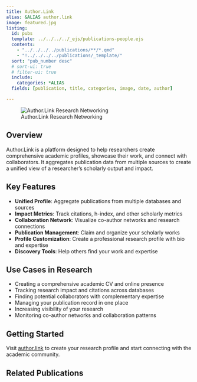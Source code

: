 ```yaml
---
title: Author.Link
alias: &ALIAS author.link
image: featured.jpg
listing:
  id: pubs
  template: ../../../../_ejs/publications-people.ejs 
  contents: 
    - "../../../../publications/**/*.qmd"
    - "!../../../../publications/_template/"
  sort: "pub_number desc"
  # sort-ui: true
  # filter-ui: true
  include:
    categories: *ALIAS
  fields: [publication, title, categories, image, date, author]

---
```


![Author.Link Research Networking](featured.jpg)

## Overview

Author.Link is a platform designed to help researchers create comprehensive academic profiles, showcase their work, and connect with collaborators. It aggregates publication data from multiple sources to create a unified view of a researcher's scholarly output and impact.

## Key Features

- **Unified Profile**: Aggregate publications from multiple databases and sources
- **Impact Metrics**: Track citations, h-index, and other scholarly metrics
- **Collaboration Network**: Visualize co-author networks and research connections
- **Publication Management**: Claim and organize your scholarly works
- **Profile Customization**: Create a professional research profile with bio and expertise
- **Discovery Tools**: Help others find your work and expertise

## Use Cases in Research

- Creating a comprehensive academic CV and online presence
- Tracking research impact and citations across databases
- Finding potential collaborators with complementary expertise
- Managing your publication record in one place
- Increasing visibility of your research
- Monitoring co-author networks and collaboration patterns

## Getting Started

Visit [author.link](https://author.link) to create your research profile and start connecting with the academic community.

## Related Publications

:::{#pubs}
:::